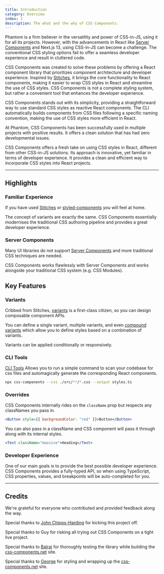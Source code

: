 ```yaml
---
title: Introduction
category: Overview
index: 1
description: The what and the why of CSS Components.
---
```


Phantom is a firm believer in the versatility and power of CSS-in-JS, using it for all its projects. However, with the advancements in React like [Server Components](https://beta.nextjs.org/docs/rendering/server-and-client-components) and Next.js 13, using CSS-in-JS can become a challenge. The conventional CSS styling options fail to offer a seamless developer experience and result in cluttered code.

CSS Components was created to solve these problems by offering a React component library that prioritizes component architecture and developer experience. Inspired by [Stitches](https://stitches.dev/), it brings the core functionality to React components, making it easier to wrap CSS styles in React and streamline the use of CSS styles. CSS Components is not a complete styling system, but rather a convenient tool that enhances the developer experience.

CSS Components stands out with its simplicity, providing a straightforward way to use standard CSS styles as reactive React components. The CLI automatically builds components from CSS files following a specific naming convention, making the use of CSS styles more efficient in React.

At Phantom, CSS Components has been successfully used in multiple projects with positive results. It offers a clean solution that has had zero developmental issues.

CSS Components offers a fresh take on using CSS styles in React, different from other CSS-in-JS solutions. Its approach is innovative, yet familiar in terms of developer experience. It provides a clean and efficient way to incorporate CSS styles into React projects.

---

## Highlights

### Familiar Experience

If you have used [Stitches](https://stitches.dev/) or [styled-components](https://styled-components.com) you will feel at home.

The concept of variants are exactly the same. CSS Components essentially modernises the traditional CSS authoring pipeline and provides a great developer experience.

### Server Components

Many UI libraries do not support [Server Components](https://beta.nextjs.org/docs/rendering/server-and-client-components) and more traditional CSS techniques are needed.

CSS Components works flawlessly with Server Components and works alongside your traditional CSS system (e.g. CSS Modules).

## Key Features

### Variants

Cribbed from Stitches, [variants](/docs/variants) is a first-class citizen, so you can design composable component APIs.

You can define a single variant, multiple variants, and even [compound variants](/docs/variants#compound-variants) which allow you to define styles based on a combination of variants.

Variants can be applied conditionally or responsively.

### CLI Tools

[CLI Tools](/docs/cli) Allows you to run a simple command to scan your codebase for css files and automagically generate the corresponding React components.

```bash
npx css-components --css ./src/**/*.css --output styles.ts
```

### Overrides

CSS Components internally rides on the `className` prop but respects any classNames you pass in.

```jsx
<Button style={{ backgroundColor: "red" }}>Button</Button>
```

You can also pass in a className and CSS component will pass it through along with its internal styles.

```jsx
<Text className="massive">Heading</Text>
```

### Developer Experience

One of our main goals is to provide the best possible developer experience. CSS Components provides a fully-typed API, so when using TypeScript, CSS properties, values, and breakpoints will be auto-completed for you.

---

## Credits

We're grateful for everyone who contributed and provided feedback along the way.

Special thanks to [John Chipps-Harding](https://twitter.com/digitaljohnuk) for kicking this project off.

Special thanks to Guy for risking all trying out CSS Components on a tight live project.

Special thanks to [Balraj](https://www.balraj.cool) for thoroughly testing the library while building the [css-components.net](https://css-components.net) site.

Special thanks to [George](https://github.com/gloyens) for styling and wrapping up the [css-components.net](https://css-components.net) site.
